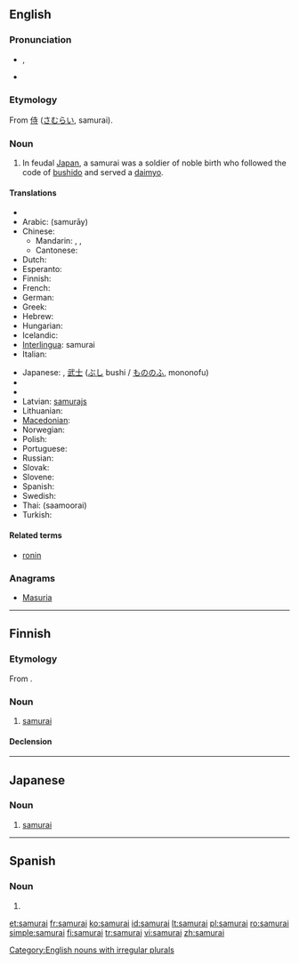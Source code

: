 {{also|Samurai}}
==English==
{{wikipedia}}

===Pronunciation===
* {{enPR|sămʹ(y)ərī'}}, {{IPA|/ˈsæm(j)əˌɹaɪ/}}
* {{rhymes|æməraɪ|æmjəraɪ}}

===Etymology===
From {{etyl|ja}} [[侍]] ([[さむらい]], samurai).

===Noun===
{{en-noun|samurai|pl2=samurais}}

# In feudal [[Japan]], a samurai was a soldier of noble birth who followed the code of [[bushido]] and served a [[daimyo]].

====Translations====
{{trans-top|feudal Japanese soldier}}
* {{trreq|af}}
* Arabic: {{Arab|[[ساموراي]]}} (samurāy) {{m}}
* Chinese:
** Mandarin: {{t-|cmn|叩頭|sc=Hani}}, {{t-|cmn|武士|tr=wǔshì|sc=Hani}}, {{t|cmn|日本武士|tr=Rìběn wǔshì|sc=Hani}}
** Cantonese: {{tø|yue|武士|tr=mou5 si6|sc=Hani|xs=Cantonese}}
* Dutch: {{t+|nl|samoerai|m}}
* Esperanto: {{t|eo|samurajo|xs=Esperanto}}
* Finnish: {{t-|fi|samurai}}
* French: {{t+|fr|samouraï|m}}
* German: {{t+|de|Samurai|m}}
* Greek: {{t+|el|σαμουράι|m|tr=samurái}}
* Hebrew: {{t|he|סמוראי|m|tr=samorai}}
* Hungarian: {{t-|hu|szamuráj}}
* Icelandic: {{t|is|samúræji|m}}
* [[Interlingua]]: samurai
* Italian: {{t-|it|samurai|m}}
{{trans-mid}}
* Japanese: {{t+|ja|侍|tr=[[さむらい]], samurai}}, [[武士]] ([[ぶし]] bushi / [[もののふ]], mononofu)
* {{trreq|jv}}
* {{trreq|ko}}
* Latvian: [[samurajs]] {{m}}
* Lithuanian: {{t+|lt|samurajus|m|xs=Lithuanian}}
* [[Macedonian]]: {{t-|mk|самурај|m|tr=samuráj}}
* Norwegian: {{t-|no|samurai|m}}
* Polish: {{t-|pl|samuraj|m}}
* Portuguese: {{t-|pt|samurai|m}}
* Russian: {{t+|ru|самурай|m|tr=samuráj}}
* Slovak: {{t-|sk|samuraj|m}}
* Slovene: {{t-|sl|samuraj|m}}
* Spanish: {{t-|es|samurái|m}}
* Swedish: {{t+|sv|samuraj}}
* Thai: {{Thai|[[ซามูไร]]}} (saamoorai)
* Turkish: {{t+|tr|samuray}}
{{trans-bottom}}

====Related terms====
* [[ronin]]

===Anagrams===
* [[Masuria#English|Masuria]]

[[Category:English nouns with irregular plurals]]

----

==Finnish==

===Etymology===
From {{etyl|ja|fi}}.

===Noun===
{{head|fi|noun}}

# [[#English|samurai]]

====Declension====
{{fi-decl-voi|samura}}

----

==Japanese==

===Noun===
{{ja-noun|r|hira=さむらい|kanji=侍}}

# [[samurai#English|samurai]]

----

==Spanish==

===Noun===
{{head|es|misspelling}}

# {{misspelling of|lang=es|samurái}}

[[et:samurai]]
[[fr:samurai]]
[[ko:samurai]]
[[id:samurai]]
[[lt:samurai]]
[[pl:samurai]]
[[ro:samurai]]
[[simple:samurai]]
[[fi:samurai]]
[[tr:samurai]]
[[vi:samurai]]
[[zh:samurai]]